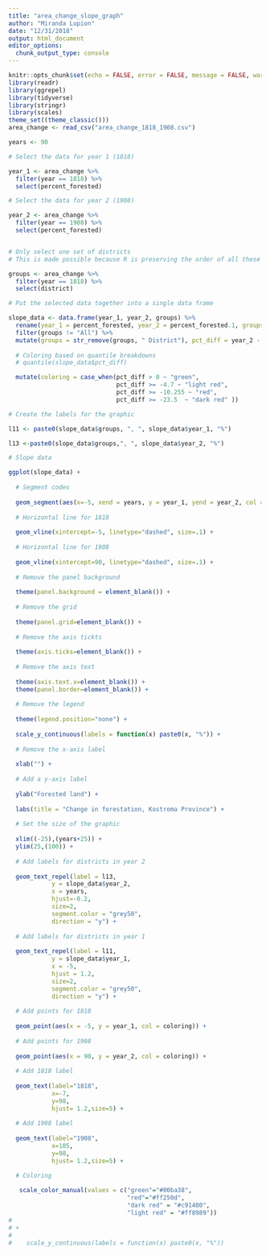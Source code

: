 ```yaml
---
title: "area_change_slope_graph"
author: "Miranda Lupion"
date: "12/31/2018"
output: html_document
editor_options: 
  chunk_output_type: console
---
```


```r
knitr::opts_chunk$set(echo = FALSE, error = FALSE, message = FALSE, warning = FALSE)
library(readr)
library(ggrepel)
library(tidyverse)
library(stringr)
library(scales)
theme_set((theme_classic()))
area_change <- read_csv("area_change_1818_1908.csv")

```


```r
years <- 90

# Select the data for year 1 (1818)

year_1 <- area_change %>%
  filter(year == 1818) %>%
  select(percent_forested)

# Select the data for year 2 (1908)

year_2 <- area_change %>%
  filter(year == 1908) %>%
  select(percent_forested)


# Only select one set of districts 
# This is made possible because R is preserving the order of all these observations 

groups <- area_change %>%
  filter(year == 1818) %>%
  select(district)

# Put the selected data together into a single data frame

slope_data <- data.frame(year_1, year_2, groups) %>%
  rename(year_1 = percent_forested, year_2 = percent_forested.1, groups = district) %>%
  filter(groups != "All") %>%
  mutate(groups = str_remove(groups, " District"), pct_diff = year_2 - year_1) %>%
  
  # Coloring based on quantile breakdowns
  # quantile(slope_data$pct_diff)

  mutate(coloring = case_when(pct_diff > 0 ~ "green",
                              pct_diff >= -4.7 ~ "light red",
                              pct_diff >= -10.255 ~ "red",
                              pct_diff >= -23.5  ~ "dark red" ))

# Create the labels for the graphic

l11 <- paste0(slope_data$groups, ", ", slope_data$year_1, "%")

l13 <-paste0(slope_data$groups,", ", slope_data$year_2, "%")


```


```r

# Slope data

ggplot(slope_data) + 
  
  # Segment codes
  
  geom_segment(aes(x=-5, xend = years, y = year_1, yend = year_2, col = coloring), size=.75) +
  
  # Horizontal line for 1818
  
  geom_vline(xintercept=-5, linetype="dashed", size=.1) + 
  
  # Horizontal line for 1908
  
  geom_vline(xintercept=90, linetype="dashed", size=.1) +
  
  # Remove the panel background
  
  theme(panel.background = element_blank()) +
  
  # Remove the grid
  
  theme(panel.grid=element_blank()) +
  
  # Remove the axis tickts
  
  theme(axis.ticks=element_blank()) +
  
  # Remove the axis text
  
  theme(axis.text.x=element_blank()) +
  theme(panel.border=element_blank()) + 
  
  # Remove the legend
  
  theme(legend.position="none") +
  
  scale_y_continuous(labels = function(x) paste0(x, "%")) +
  
  # Remove the x-axis label
  
  xlab("") + 
  
  # Add a y-axis label
  
  ylab("Forested land") + 
  
  labs(title = "Change in forestation, Kostroma Province") +
  
  # Set the size of the graphic
  
  xlim((-25),(years+25)) +
  ylim(25,(100)) +
  
  # Add labels for districts in year 2
  
  geom_text_repel(label = l13,
            y = slope_data$year_2,
            x = years, 
            hjust=-0.2,
            size=2,
            segment.color = "grey50",
            direction = "y") +
  
  # Add labels for districts in year 1
  
  geom_text_repel(label = l11,
            y = slope_data$year_1,
            x = -5, 
            hjust = 1.2,
            size=2,
            segment.color = "grey50",
            direction = "y") +
  
  # Add points for 1818
  
  geom_point(aes(x = -5, y = year_1, col = coloring)) +
  
  # Add points for 1908
  
  geom_point(aes(x = 90, y = year_2, col = coloring)) +
  
  # Add 1818 label
  
  geom_text(label="1818", 
            x=-7, 
            y=98,
            hjust= 1.2,size=5) +
  
  # Add 1908 label
  
  geom_text(label="1908", 
            x=105, 
            y=98,
            hjust= 1.2,size=5) +

  # Coloring
  
   scale_color_manual(values = c("green"="#00ba38", 
                                 "red"="#ff250d", 
                                 "dark red" = "#c91400", 
                                 "light red" = "#ff8989")) 
# 
# +
#   
#    scale_y_continuous(labels = function(x) paste0(x, "%"))



```


